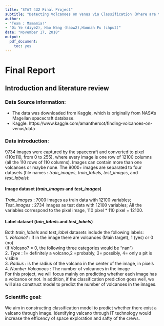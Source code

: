 ```yaml
---
title: "STAT 432 Final Project"
subtitle: "Detecting Volcanoes on Venus via Classification (Where are the Volcanoes?!!)"
author: 
- 'Team : Mamamia!'
- "Di Ye (diye2), Hao Wang (haow2),Hannah Pu (chpu2)"
date: "November 17, 2018"
output:
  pdf_document:
    toc: yes
---
```


# Final Report

## Introduction and literature review

### Data Source information:

- The data was downloaded from Kaggle, which is originally from NASA's Magellan spacecraft database.
- Kaggle. https://www.kaggle.com/amantheroot/finding-volcanoes-on-venus/data

### Data introduction:

9734 images were captured by the spacecraft and converted to pixel (110x110, from 0 to 255), where every image is one row of 12100 columns (all the 110 rows of 110 columns). Images can contain more than one volcanoes or maybe none.
The 9000+ images are separated to four datasets (file names : *train_images*, *train_labels*, *test_images*, and *test_labels*):

#### Image dataset (*train_images* and *test_images*)
*Train_images* : 7000 images as train data with 12100 variables;  
*Test_images* : 2734 images as test data with 12100 variables; 
All the variables correspond to the pixel image, 110 pixel * 110 pixel = 12100.

#### Label dataset (*tain_labels* and *test_labels*)
Both *train_labels* and *test_label* datasets include the following labels:   
1. *Volcano?* : if in the image there are volcanoes (Main target), 1 (yes) or 0 (no)  
(If Volcano? = 0, the following three categories would be "nan")  
2. *Type* : 1= definitely a volcano,2 =probably, 3= possibly, 4= only a pit is visible   
3. *Radius* : is the radius of the volcano in the center of the image, in pixels   
4. *Number Volcanoes* : The number of volcanoes in the image  
For this project, we will focus mainly on predicting whether each image has a volcanoe or not. In addition, if the classification prediction goes well, we will also construct model to predict the number of volcanoes in the images. 

### Scientific goal:

We aim in constructing classification model to predict whether there exist a valcano through image. Identifying valcano through IT technology would increase the efficency of space exploration and safty of the crews. 


